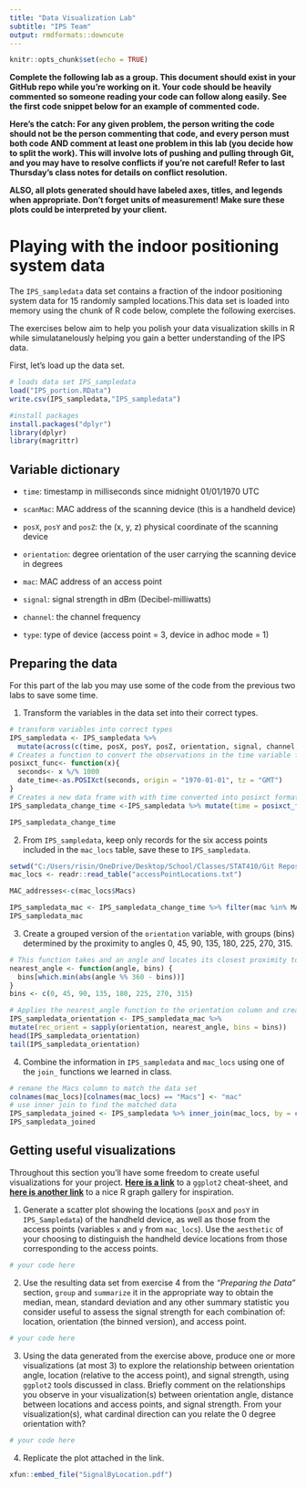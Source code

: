 ```yaml
---
title: "Data Visualization Lab"
subtitle: "IPS Team"
output: rmdformats::downcute
---
```


```r
knitr::opts_chunk$set(echo = TRUE)
```

**Complete the following lab as a group. This document should exist in your GitHub repo while you're working on it. Your code should be heavily commented so someone reading your code can follow along easily. See the first code snippet below for an example of commented code.**

**Here's the catch: For any given problem, the person writing the code should not be the person commenting that code, and every person must both code AND comment at least one problem in this lab (you decide how to split the work). This will involve lots of pushing and pulling through Git, and you may have to resolve conflicts if you're not careful! Refer to last Thursday's class notes for details on conflict resolution.**

**ALSO, all plots generated should have labeled axes, titles, and legends when appropriate. Don't forget units of measurement! Make sure these plots could be interpreted by your client.**


# Playing with the indoor positioning system data

The `IPS_sampledata` data set contains a fraction of the indoor positioning system data for 15 randomly sampled locations.This data set is loaded into memory using the chunk of R code below, complete the following exercises. 

The exercises below aim to help you polish your data visualization skills in R while simulatanelously helping you gain a better understanding of the IPS data.

First, let's load up the data set.

```r
# loads data set IPS_sampledata
load("IPS_portion.RData")
write.csv(IPS_sampledata,"IPS_sampledata")
```

```r
#install packages
install.packages("dplyr")
library(dplyr)
library(magrittr)
```

## Variable dictionary

- `time`: timestamp in milliseconds since midnight 01/01/1970 UTC

- `scanMac`: MAC address of the scanning device (this is a handheld device)

- `posX`, `posY` and `posZ`: the (x, y, z) physical coordinate of the scanning device

- `orientation`: degree orientation of the user carrying the scanning device in degrees

- `mac`: MAC address of an access point

- `signal`: signal strength in dBm (Decibel-milliwatts)

- `channel`: the channel frequency

- `type`: type of device (access point = 3, device in adhoc mode = 1)

## Preparing the data

For this part of the lab you may use some of the code from the previous two labs to save some time.

1. Transform the variables in the data set into their correct types.

```r
# transform variables into correct types
IPS_sampledata <- IPS_sampledata %>%
  mutate(across(c(time, posX, posY, posZ, orientation, signal, channel, type), ~ suppressWarnings(as.numeric(.))))
# Creates a function to convert the observations in the time variable from milliseconds to into the POSIXct time format 
posixct_func<- function(x){  
  seconds<- x %/% 1000
  date_time<-as.POSIXct(seconds, origin = "1970-01-01", tz = "GMT")
}
# Creates a new data frame with with time converted into posixct format
IPS_sampledata_change_time <-IPS_sampledata %>% mutate(time = posixct_func(time))

IPS_sampledata_change_time
```


2. From `IPS_sampledata`, keep only records for the six access points included in the `mac_locs` table, save these to `IPS_sampledata`.

```r
setwd("C:/Users/risin/OneDrive/Desktop/School/Classes/STAT410/Git Repos/Codinglab/Codinglab/Codinglab/Codinglab/Indoor-Positioning-System/Data-Visualization/Data-Visualization/Data-Visualization/Lab03")
mac_locs <- readr::read_table("accessPointLocations.txt")

MAC_addresses<-c(mac_locs$Macs)

IPS_sampledata_mac <- IPS_sampledata_change_time %>% filter(mac %in% MAC_addresses)
IPS_sampledata_mac
```

3. Create a grouped version of the `orientation` variable, with groups (bins) determined by the proximity to angles 0, 45, 90, 135, 180, 225, 270, 315.

```r
# This function takes and an angle and locates its closest proximity to angles in the bin vector
nearest_angle <- function(angle, bins) {
  bins[which.min(abs(angle %% 360 - bins))]
}
bins <- c(0, 45, 90, 135, 180, 225, 270, 315)

# Applies the nearest_angle function to the orientation column and creates a group version of the orientation variable conformed to angles 0, 45, 90, 135, 180, 225, 270, 315.
IPS_sampledata_orientation <- IPS_sampledata_mac %>%
mutate(rec_orient = sapply(orientation, nearest_angle, bins = bins))
head(IPS_sampledata_orientation)
tail(IPS_sampledata_orientation)
```


4. Combine the information in `IPS_sampledata` and `mac_locs` using one of the `join_` functions we learned in class.

```r
# remane the Macs column to match the data set
colnames(mac_locs)[colnames(mac_locs) == "Macs"] <- "mac"
# use inner join to find the matched data
IPS_sampledata_joined <- IPS_sampledata %>% inner_join(mac_locs, by = c("mac"))
IPS_sampledata_joined
```


## Getting useful visualizations

Throughout this section you'll have some freedom to create useful visualizations for your project.  [**Here is a link**](https://github.com/rstudio/cheatsheets/blob/main/data-visualization-2.1.pdf) to a `ggplot2` cheat-sheet, and [**here is another link**](https://r-graph-gallery.com/index.html) to a nice R graph gallery for inspiration.

1. Generate a scatter plot showing the locations (`posX` and `posY` in `IPS_Sampledata`) of the handheld device, as well as those from the access points (variables `x` and `y` from `mac_locs`).   Use the `aesthetic` of your choosing to distinguish the handheld device locations from those corresponding to the access points.

```r
# your code here


```


2. Use the resulting data set from exercise 4 from the *"Preparing the Data"* section, `group` and `summarize` it in the appropriate way to obtain the median, mean, standard deviation and any other summary statistic you consider useful to assess the signal strength for each combination of:  location, orientation (the binned version), and access point.

```r
# your code here


```


3. Using the data generated from the exercise above, produce one or more visualizations (at most 3) to explore the relationship between  orientation angle, location (relative to the access point), and signal strength, using `ggplot2` tools discussed in class. Briefly comment on the relationships you observe in your visualization(s) between orientation angle, distance between locations and access points, and signal strength. From your visualization(s), what cardinal direction can you relate the 0 degree orientation with?

```r
# your code here


```


4. Replicate the plot attached in the link.

```r
xfun::embed_file("SignalByLocation.pdf")
```




